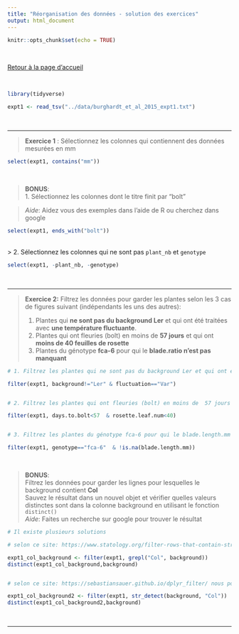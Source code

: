 ```yaml
---
title: "Réorganisation des données - solution des exercices"
output: html_document
---
```


```r
knitr::opts_chunk$set(echo = TRUE)
```
<br>

[Retour à la page d'accueil](https://scortijo.github.io/2022_L3_R/)

<br>

```r

library(tidyverse)

expt1 <- read_tsv("../data/burghardt_et_al_2015_expt1.txt")
```

<br>

******

> **Exercice 1** : Sélectionnez les colonnes qui contiennent des données mesurées en mm



```r
select(expt1, contains("mm"))
```

<br>


> **BONUS**:    
> 1. Sélectionnez les colonnes dont le titre finit par "bolt"   

> *Aide*: Aidez vous des exemples dans l'aide de R ou cherchez dans google


```r
select(expt1, ends_with("bolt"))
```

<br>
> 2. Sélectionnez les colonnes qui ne sont pas `plant_nb` et `genotype` 



```r
select(expt1, -plant_nb, -genotype)
```


<br>


******

> **Exercice 2:**
> Filtrez les données pour garder les plantes selon les 3 cas de figures suivant (indépendants les uns des autres):
>
> 1. Plantes qui **ne sont pas du background Ler** et qui ont été traitées avec **une température fluctuante**.
> 2. Plantes qui ont fleuries (bolt) en moins de  **57 jours** et qui ont **moins de 40 feuilles de rosette**
> 3. Plantes du génotype **fca-6** pour qui le **blade.ratio n'est pas manquant**




```r
# 1. Filtrez les plantes qui ne sont pas du background Ler et qui ont été traitées avec une température fluctuante.

filter(expt1, background!="Ler" & fluctuation=="Var")


# 2. Filtrez les plantes qui ont fleuries (bolt) en moins de  57 jours et qui ont moins de 40 feuilles.

filter(expt1, days.to.bolt<57  & rosette.leaf.num<40)


# 3. Filtrez les plantes du génotype fca-6 pour qui le blade.length.mm n'est pas manquant

filter(expt1, genotype=="fca-6"  & !is.na(blade.length.mm))


```



<br>



>**BONUS**:   
> Filtrez les données pour garder les lignes pour lesquelles le background contient **Col**   
> Sauvez le résultat dans un nouvel objet et vérifier quelles valeurs distinctes sont dans la colonne background en utilisant le fonction `distinct()`   
> *Aide*: Faites un recherche sur google pour trouver le résultat


```r
# Il existe plusieurs solutions

# selon ce site: https://www.statology.org/filter-rows-that-contain-string-dplyr/ nous pouvons faire

expt1_col_background <- filter(expt1, grepl("Col", background))
distinct(expt1_col_background,background)


# selon ce site: https://sebastiansauer.github.io/dplyr_filter/ nous pouvons faire

expt1_col_background2 <- filter(expt1, str_detect(background, "Col"))
distinct(expt1_col_background2,background)


```



<br>

******


